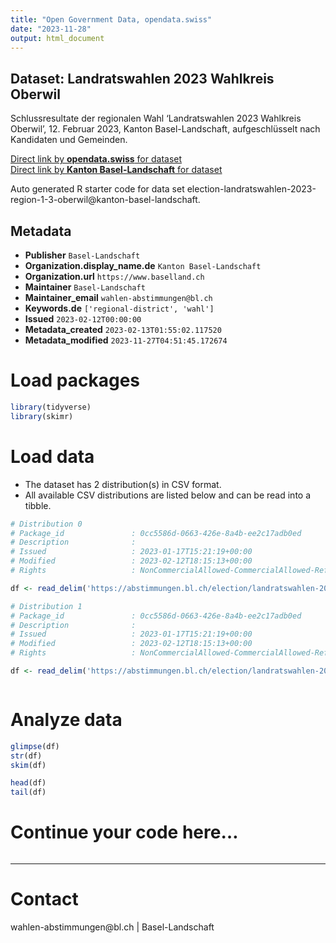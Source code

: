 ```yaml
---
title: "Open Government Data, opendata.swiss"
date: "2023-11-28"
output: html_document
---
```


## Dataset: Landratswahlen 2023 Wahlkreis Oberwil

Schlussresultate der regionalen Wahl 'Landratswahlen 2023 Wahlkreis Oberwil', 12. Februar 2023, Kanton Basel-Landschaft, aufgeschlüsselt nach Kandidaten und Gemeinden.

[Direct link by **opendata.swiss** for dataset](https://opendata.swiss/de/dataset/landratswahlen-2023-wahlkreis-oberwil)<br>
[Direct link by **Kanton Basel-Landschaft** for dataset](https://abstimmungen.bl.ch/election/landratswahlen-2023-region-1-3-oberwil/data)

Auto generated R starter code for data set election-landratswahlen-2023-region-1-3-oberwil@kanton-basel-landschaft.

## Metadata

- **Publisher** `Basel-Landschaft`
- **Organization.display_name.de** `Kanton Basel-Landschaft`
- **Organization.url** `https://www.baselland.ch`
- **Maintainer** `Basel-Landschaft`
- **Maintainer_email** `wahlen-abstimmungen@bl.ch`
- **Keywords.de** `['regional-district', 'wahl']`
- **Issued** `2023-02-12T00:00:00`
- **Metadata_created** `2023-02-13T01:55:02.117520`
- **Metadata_modified** `2023-11-27T04:51:45.172674`


# Load packages

```r

library(tidyverse)
library(skimr)

```

# Load data

-   The dataset has 2 distribution(s) in CSV format.
-   All available CSV distributions are listed below and can be read into a tibble.

```r

# Distribution 0
# Package_id               : 0cc5586d-0663-426e-8a4b-ee2c17adb0ed
# Description              : 
# Issued                   : 2023-01-17T15:21:19+00:00
# Modified                 : 2023-02-12T18:15:13+00:00
# Rights                   : NonCommercialAllowed-CommercialAllowed-ReferenceRequired

df <- read_delim('https://abstimmungen.bl.ch/election/landratswahlen-2023-region-1-3-oberwil/data-parties-csv')

# Distribution 1
# Package_id               : 0cc5586d-0663-426e-8a4b-ee2c17adb0ed
# Description              : 
# Issued                   : 2023-01-17T15:21:19+00:00
# Modified                 : 2023-02-12T18:15:13+00:00
# Rights                   : NonCommercialAllowed-CommercialAllowed-ReferenceRequired

df <- read_delim('https://abstimmungen.bl.ch/election/landratswahlen-2023-region-1-3-oberwil/data-csv')



```

# Analyze data

```r

glimpse(df)
str(df)
skim(df)

head(df)
tail(df)

```

# Continue your code here...

```r

```

------------------------------------------------------------------------

# Contact

wahlen-abstimmungen@bl.ch | Basel-Landschaft

